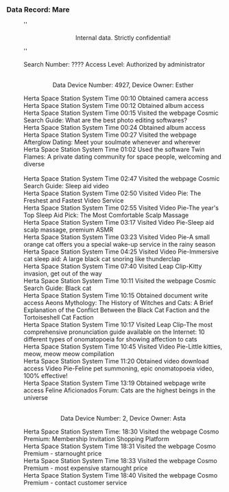 ===Data Record: Mare===
:''<div align="center">Internal data. Strictly confidential!</div>''
:Search Number: ???? Access Level: Authorized by administrator
:<br /><div align="center">Data Device Number: 4927, Device Owner: Esther</div>
:Herta Space Station System Time 00:10 Obtained camera access
:Herta Space Station System Time 00:12 Obtained album access
:Herta Space Station System Time 00:15 Visited the webpage Cosmic Search Guide: What are the best photo editing softwares?
:Herta Space Station System Time 00:24 Obtained album access
:Herta Space Station System Time 00:27 Visited the webpage Afterglow Dating: Meet your soulmate whenever and wherever
:Herta Space Station System Time 01:02 Used the software Twin Flames: A private dating community for space people, welcoming and diverse
:<br /><div align="center">{{Color|keyword|nobold=1|Data Device Number: 18128, Device Owner: Mare}}</div>
:Herta Space Station System Time 02:47 Visited the webpage Cosmic Search Guide: Sleep aid video
:Herta Space Station System Time 02:50 Visited Video Pie: The Freshest and Fastest Video Service
:Herta Space Station System Time 02:55 Visited Video Pie-The year's Top Sleep Aid Pick: The Most Comfortable Scalp Massage
:Herta Space Station System Time 03:17 Visited Video Pie-Sleep aid scalp massage, premium ASMR
:Herta Space Station System Time 03:23 Visited Video Pie-A small orange cat offers you a special wake-up service in the rainy season
:Herta Space Station System Time 04:25 Visited Video Pie-Immersive cat sleep aid: A large black cat snoring like thunderclap
:Herta Space Station System Time 07:40 Visited Leap Clip-Kitty invasion, get out of the way
:Herta Space Station System Time 10:11 Visited the webpage Cosmic Search Guide: Black cat
:Herta Space Station System Time 10:15 Obtained document write access Aeons Mythology: The History of Witches and Cats: A Brief Explanation of the Conflict Between the Black Cat Faction and the Tortoiseshell Cat Faction
:Herta Space Station System Time 10:17 Visited Leap Clip-The most comprehensive pronunciation guide available on the Internet: 10 different types of onomatopoeia for showing affection to cats
:Herta Space Station System Time 10:45 Visited Video Pie-Little kitties, meow, meow meow compilation
:Herta Space Station System Time 11:20 Obtained video download access Video Pie-Feline pet summoning, epic onomatopoeia video, 100% effective!
:Herta Space Station System Time 13:19 Obtained webpage write access Feline Aficionados Forum: Cats are the highest beings in the universe
:<br /><div align="center">Data Device Number: 2, Device Owner: Asta</div>
:Herta Space Station System Time: 18:30 Visited the webpage Cosmo Premium: Membership Invitation Shopping Platform
:Herta Space Station System Time 18:31 Visited the webpage Cosmo Premium - starnought price
:Herta Space Station System Time 18:33 Visited the webpage Cosmo Premium - most expensive starnought price
:Herta Space Station System Time 18:40 Visited the webpage Cosmo Premium - contact customer service
